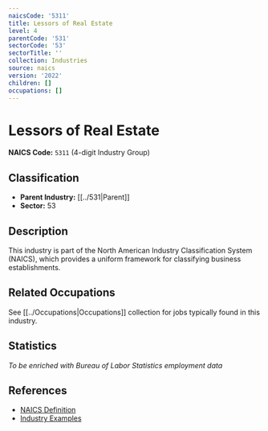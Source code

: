 ```yaml
---
naicsCode: '5311'
title: Lessors of Real Estate
level: 4
parentCode: '531'
sectorCode: '53'
sectorTitle: ''
collection: Industries
source: naics
version: '2022'
children: []
occupations: []
---
```

# Lessors of Real Estate

**NAICS Code:** `5311` (4-digit Industry Group)

## Classification

- **Parent Industry:** [[../531|Parent]]
- **Sector:** 53

## Description

This industry is part of the North American Industry Classification System (NAICS), which provides a uniform framework for classifying business establishments.

## Related Occupations

See [[../Occupations|Occupations]] collection for jobs typically found in this industry.

## Statistics

*To be enriched with Bureau of Labor Statistics employment data*

## References

- [NAICS Definition](https://www.census.gov/naics/)
- [Industry Examples](https://www.census.gov/naics/2022NAICS/)

